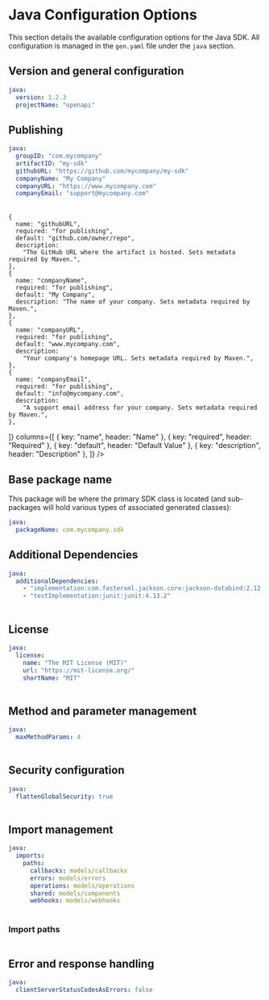 
# Java Configuration Options

This section details the available configuration options for the Java SDK. All configuration is managed in the `gen.yaml` file under the `java` section.

## Version and general configuration

```yml
java:
  version: 1.2.3
  projectName: "openapi"
```

<Table
  data={[
    {
      name: "version",
      required: "true",
      default: "0.0.1",
      description: "The current version of the SDK.",
    },
    {
      name: "projectName",
      required: "true",
      default: "openapi",
      description:
        "Assigns Gradle `rootProject.name`, which names the Gradle build. See [Gradle Naming](https://docs.gradle.org/current/userguide/multi_project_builds.html#naming_recommendations).",
    },
  ]}
  columns={[
    { key: "name", header: "Name" },
    { key: "required", header: "Required" },
    { key: "default", header: "Default Value" },
    { key: "description", header: "Description" },
  ]}
/>

## Publishing

```yml
java:
  groupID: "com.mycompany"
  artifactID: "my-sdk"
  githubURL: "https://github.com/mycompany/my-sdk"
  companyName: "My Company"
  companyURL: "https://www.mycompany.com"
  companyEmail: "support@mycompany.com"
```

<Table
  data={[
    {
      name: "groupID",
      required: "true",
      default: "org.openapis",
      description:
        "The group ID used for namespacing the package. Typically the reversed domain of an organization.",
    },
    {
      name: "artifactID",
      required: "true",
      default: "openapi",
      description:
        "The artifact ID used for namespacing the package, usually the name of the project.",
    },

    {
      name: "githubURL",
      required: "for publishing",
      default: "github.com/owner/repo",
      description:
        "The GitHub URL where the artifact is hosted. Sets metadata required by Maven.",
    },
    {
      name: "companyName",
      required: "for publishing",
      default: "My Company",
      description: "The name of your company. Sets metadata required by Maven.",
    },
    {
      name: "companyURL",
      required: "for publishing",
      default: "www.mycompany.com",
      description:
        "Your company's homepage URL. Sets metadata required by Maven.",
    },
    {
      name: "companyEmail",
      required: "for publishing",
      default: "info@mycompany.com",
      description:
        "A support email address for your company. Sets metadata required by Maven.",
    },
  ]}
  columns={[
    { key: "name", header: "Name" },
    { key: "required", header: "Required" },
    { key: "default", header: "Default Value" },
    { key: "description", header: "Description" },
  ]}
/>

## Base package name

This package will be where the primary SDK class is located
(and sub-packages will hold various types of associated generated classes):

```yaml
java:
  packageName: com.mycompany.sdk
```

## Additional Dependencies

```yml
java:
  additionalDependencies:
    - "implementation:com.fasterxml.jackson.core:jackson-databind:2.12.3"
    - "testImplementation:junit:junit:4.13.2"
```

<Table
  data={[
    {
      name: "additionalDependencies",
      required: "false",
      default: "[]",
      description:
        "Adds additional dependencies to include in `build.gradle`. Format: `scope:groupId:artifactId:version`.",
    },
    {
      name: "additionalPlugins",
      required: "false",
      default: "[]",
      description:
        'Adds additional plugins to include in `build.gradle`. Format: `id("plugin.id") version "x.x.x"`.',
    },
  ]}
  columns={[
    { key: "name", header: "Name" },
    { key: "required", header: "Required" },
    { key: "default", header: "Default Value" },
    { key: "description", header: "Description" },
  ]}
/>

## License

```yml
java:
  license:
    name: "The MIT License (MIT)"
    url: "https://mit-license.org/"
    shortName: "MIT"
```

<Table
  data={[
    {
      name: "license",
      required: "false",
      default: "MIT License",
      description:
        "License information. Defaults to the MIT license if not provided.",
    },
  ]}
  columns={[
    { key: "name", header: "Name" },
    { key: "required", header: "Required" },
    { key: "default", header: "Default Value" },
    { key: "description", header: "Description" },
  ]}
/>

## Method and parameter management

```yml
java:
  maxMethodParams: 4
```

<Table
  data={[
    {
      name: "[maxMethodParams](/docs/customize/methods)",
      required: "false",
      default: "4",
      description:
        "Maximum number of parameters before an input object is created. `0` means input objects are always used.",
    },
  ]}
  columns={[
    { key: "name", header: "Name" },
    { key: "required", header: "Required" },
    { key: "default", header: "Default Value" },
    { key: "description", header: "Description" },
  ]}
/>

## Security configuration

```yml
java:
  flattenGlobalSecurity: true
```

<Table
  data={[
    {
      property: "[flattenGlobalSecurity](/docs/customize/authentication/overview)",
      description:
        "Enables inline security credentials during SDK instantiation. **Recommended: `true`**",
      type: "boolean",
      default: "true",
    },
  ]}
  columns={[
    { key: "property", header: "Property" },
    { key: "description", header: "Description" },
    { key: "type", header: "Type" },
    { key: "default", header: "Default" },
  ]}
/>

## Import management

```yml
java:
  imports:
    paths:
      callbacks: models/callbacks
      errors: models/errors
      operations: models/operations
      shared: models/components
      webhooks: models/webhooks
```

<Table
  data={[
    {
      field: "paths",
      required: "false",
      default: "{}",
      description:
        "Customizes where different parts of the SDK (e.g., callbacks, errors, and operations) will be imported from.",
    },
  ]}
  columns={[
    { key: "field", header: "Field" },
    { key: "required", header: "Required" },
    { key: "default", header: "Default Value" },
    { key: "description", header: "Description" },
  ]}
/>

### Import paths

<Table
  data={[
    {
      component: "callbacks",
      default: "models/callbacks",
      description: "The directory where callback models will be imported from.",
    },
    {
      component: "errors",
      default: "models/errors",
      description: "The directory where error models will be imported from.",
    },
    {
      component: "operations",
      default: "models/operations",
      description:
        "The directory where operation models (i.e., API endpoints) will be imported from.",
    },
    {
      component: "shared",
      default: "models/components",
      description:
        "The directory for shared components, such as reusable schemas and data models, imported from the OpenAPI spec.",
    },
    {
      component: "webhooks",
      default: "models/webhooks",
      description:
        "The directory for webhook models, if your SDK includes support for webhooks.",
    },
  ]}
  columns={[
    { key: "component", header: "Component" },
    { key: "default", header: "Default Value" },
    { key: "description", header: "Description" },
  ]}
/>

## Error and response handling

```yml
java:
  clientServerStatusCodesAsErrors: false
```

<Table
  data={[
    {
      name: "clientServerStatusCodesAsErrors",
      required: "false",
      default: "true",
      description:
        "Whether to treat 4xx and 5xx status codes as errors. Options: `true` or `false`.",
    },
  ]}
  columns={[
    { key: "name", header: "Name" },
    { key: "required", header: "Required" },
    { key: "default", header: "Default Value" },
    { key: "description", header: "Description" },
  ]}
/>
